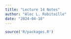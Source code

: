 ```yaml
---
title: "Lecture 14 Notes"
author: "Alec L. Robitaille"
date: "2024-04-18"
---
```


```r
source('R/packages.R')
```
